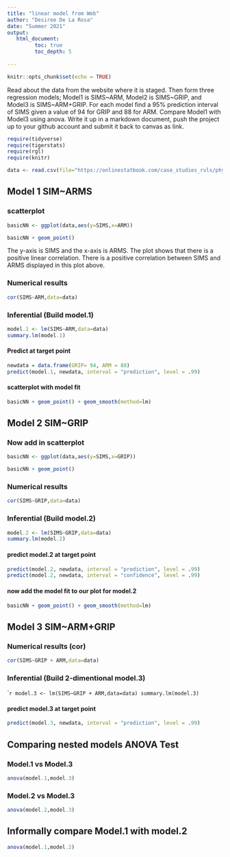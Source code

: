 ```yaml
---
title: "linear model from Web"
author: "Desiree De La Rosa"
date: "Summer 2021"
output:
   html_document:
         toc: true
         toc_depth: 5
        
---
```


```r
knitr::opts_chunk$set(echo = TRUE)
```

Read about the data from the website where it is staged.  Then form three regression models; Model1 is SIMS~ARM, Model2 is SIMS~GRIP, and Model3 is SIMS~ARM+GRIP. For each model find a 95% prediction interval of SIMS given a value of 94  for GRIP and 88 for ARM. Compare Model1 with Model3 using anova. Write it up in a markdown document, push the project up to your github account and submit it back to canvas as link. 

 


```r
require(tidyverse)
require(tigerstats)
require(rgl)
require(knitr)

```

```r
data <- read.csv(file="https://onlinestatbook.com/case_studies_rvls/physical_strength/data.txt",sep="",header=TRUE)  

```

## Model 1 SIM~ARMS

### scatterplot

```r
basicNN <- ggplot(data,aes(y=SIMS,x=ARM))
```

```r
basicNN + geom_point()
```

The y-axis is SIMS and the x-axis is ARMS. The plot shows that there is a positive linear correlation. There is a positive correlation between  SIMS and ARMS displayed in this plot above. 

### Numerical results

```r
cor(SIMS~ARM,data=data)
```


### Inferential  (Build model.1)

```r
model.1 <- lm(SIMS~ARM,data=data)
summary.lm(model.1)
```

 

#### Predict at target point

```r
newdata = data.frame(GRIP= 94, ARM = 88)
predict(model.1, newdata, interval = "prediction", level = .99)
```


#### scatterplot with model fit
  
```r
basicNN + geom_point() + geom_smooth(method=lm)
``` 




## Model 2 SIM~GRIP

### Now add in scatterplot

```r
basicNN <- ggplot(data,aes(y=SIMS,x=GRIP))
```

```r
basicNN + geom_point()
```


### Numerical results 

```r
cor(SIMS~GRIP,data=data)
```


### Inferential  (Build model.2)
  
```r
model.2 <- lm(SIMS~GRIP,data=data)
summary.lm(model.2)
```



#### predict model.2 at target point

```r
predict(model.2, newdata, interval = "prediction", level = .99)
predict(model.2, newdata, interval = "confidence", level = .99)
```


#### now add the model fit to our plot for model.2
  
```r
basicNN + geom_point() + geom_smooth(method=lm)
``` 


## Model 3 SIM~ARM+GRIP

### Numerical results (cor)

```r
cor(SIMS~GRIP + ARM,data=data)
```
  
### Inferential  (Build 2-dimentional model.3)

````r
model.3 <- lm(SIMS~GRIP + ARM,data=data)
summary.lm(model.3)
```


#### predict model.3 at target point
  
```r
predict(model.3, newdata, interval = "prediction", level = .99)
```



## Comparing nested models ANOVA Test

### Model.1 vs Model.3

```r
anova(model.1,model.3)
```


### Model.2 vs Model.3

```r
anova(model.2,model.3)
```


## Informally compare Model.1 with model.2

```r
anova(model.1,model.2)
```


